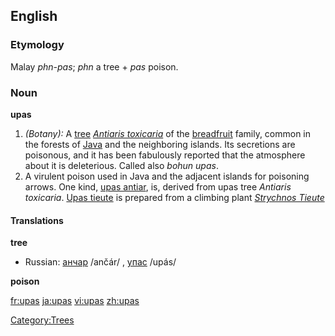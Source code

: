 ==English==

===Etymology===
Malay ''phn-pas''; ''phn'' a tree + ''pas'' poison.

===Noun===
'''upas'''

#''(Botany):'' A [[tree]] ''[[Antiaris toxicaria]]'' of the [[breadfruit]] family, common in the forests of [[Java]] and the neighboring islands. Its secretions are poisonous, and it has been fabulously reported that the atmosphere about it is deleterious. Called also ''bohun upas''.
#A virulent poison used in Java and the adjacent islands for poisoning arrows. One kind, [[upas antiar]], is, derived from upas tree ''Antiaris toxicaria''. [[Upas tieute]] is prepared from a climbing plant ''[[Strychnos Tieute]]''

====Translations====
'''tree'''
*Russian: [[анчар]] /ančár/ {{m}}, [[упас]] /upás/ {{m}}
'''poison'''
[[Category:Trees]]

[[fr:upas]]
[[ja:upas]]
[[vi:upas]]
[[zh:upas]]